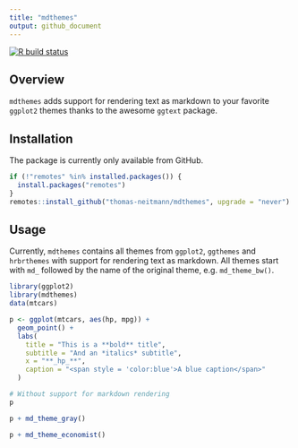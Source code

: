 ```yaml
---
title: "mdthemes"
output: github_document
---
```


<!-- badges: start -->
[![R build status](https://github.com/thomas-neitmann/mdthemes/workflows/R-CMD-check/badge.svg)](https://github.com/thomas-neitmann/mdthemes/actions)
<!-- badges: end -->


## Overview

`mdthemes` adds support for rendering text as markdown to your favorite `ggplot2` themes thanks to the awesome `ggtext` package.


## Installation

The package is currently only available from GitHub.

```r
if (!"remotes" %in% installed.packages()) {
  install.packages("remotes")
}
remotes::install_github("thomas-neitmann/mdthemes", upgrade = "never")
```

## Usage

Currently, `mdthemes` contains all themes from `ggplot2`, `ggthemes` and `hrbrthemes` with support for rendering text as markdown. All themes start with `md_` followed by the name of the original theme, e.g. `md_theme_bw()`.

```r
library(ggplot2)
library(mdthemes)
data(mtcars)

p <- ggplot(mtcars, aes(hp, mpg)) +
  geom_point() +
  labs(
    title = "This is a **bold** title",
    subtitle = "And an *italics* subtitle",
    x = "**_hp_**",
    caption = "<span style = 'color:blue'>A blue caption</span>"
  )

# Without support for markdown rendering
p

p + md_theme_gray()

p + md_theme_economist()

```

